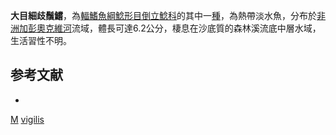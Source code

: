 {{Speciesbox 
| taxon = Microsynodontis vigilis
| status = DD
| status_system = IUCN3.1  
| authority = [[Ng|Ng]], 2004
| synonyms = 
}}

'''大目細歧鬚鱨'''，為[[輻鰭魚綱|輻鰭魚綱]][[鯰形目|鯰形目]][[倒立鯰科|倒立鯰科]]的其中一[[種|種]]，為熱帶淡水魚，分布於[[非洲|非洲]][[加彭|加彭]][[奧克維河|奧克維河]]流域，體長可達6.2公分，棲息在沙底質的森林溪流底中層水域，生活習性不明。

==参考文献==
*{{FishBase_species|genus=Microsynodontis|species=vigilis|year=2015|month=5}}

{{Taxonbar}}

[[Category:2004年描述的鱼类|M]]
[[Category:細歧鬚鱨屬|vigilis]]